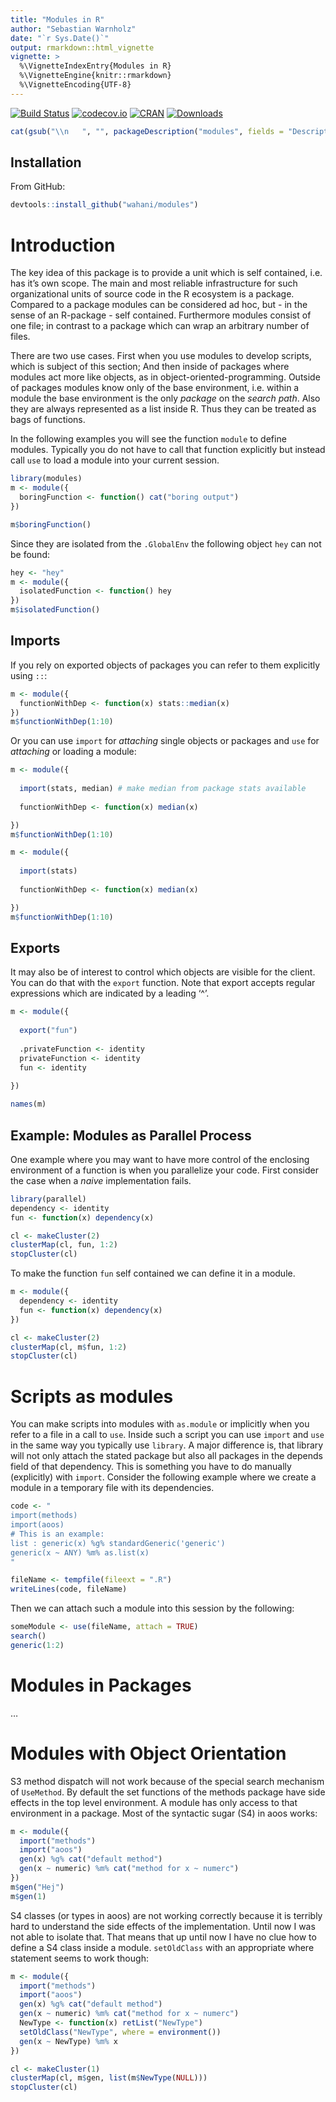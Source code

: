 ```yaml
---
title: "Modules in R"
author: "Sebastian Warnholz"
date: "`r Sys.Date()`"
output: rmarkdown::html_vignette
vignette: >
  %\VignetteIndexEntry{Modules in R}
  %\VignetteEngine{knitr::rmarkdown}
  %\VignetteEncoding{UTF-8}
---
```


[![Build Status](https://travis-ci.org/wahani/modules.png?branch=master)](https://travis-ci.org/wahani/modules)
[![codecov.io](https://codecov.io/github/wahani/modules/coverage.svg?branch=master)](https://codecov.io/github/wahani/modules?branch=master)
[![CRAN](http://www.r-pkg.org/badges/version/modules)](https://cran.r-project.org/package=modules)
[![Downloads](http://cranlogs.r-pkg.org/badges/modules?color=brightgreen)](http://www.r-pkg.org/pkg/modules)

```r
cat(gsub("\\n   ", "", packageDescription("modules", fields = "Description")))
```

## Installation

From GitHub:

```r
devtools::install_github("wahani/modules")
```

# Introduction

The key idea of this package is to provide a unit which is self contained, i.e. 
has it's own scope. The main and most reliable infrastructure for such 
organizational units of source code in the R ecosystem is a package. Compared to
a package modules can be considered ad hoc, but - in the sense of an R-package -
self contained. Furthermore modules consist of one file; in contrast to a
package which can wrap an arbitrary number of files.

There are two use cases. First when you use modules to develop scripts, which is
subject of this section; And then inside of packages where modules act more like
objects, as in object-oriented-programming. Outside of packages modules know
only of the base environment, i.e. within a module the base environment is the
only *package* on the *search path*. Also they are always represented as a list
inside R. Thus they can be treated as bags of functions.

In the following examples you will see the function `module` to define modules.
Typically you do not have to call that function explicitly but instead call
`use` to load a module into your current session.

```r
library(modules)
m <- module({
  boringFunction <- function() cat("boring output")
})

m$boringFunction()
```

Since they are isolated from the `.GlobalEnv` the following object `hey` can not
be found:

```r
hey <- "hey"
m <- module({
  isolatedFunction <- function() hey
})
m$isolatedFunction()
```

## Imports

If you rely on exported objects of packages you can refer to them explicitly
using `::`:

```r
m <- module({
  functionWithDep <- function(x) stats::median(x)
})
m$functionWithDep(1:10)
```

Or you can use `import` for *attaching* single objects or packages and `use` for
*attaching* or loading a module:

```r
m <- module({
 
  import(stats, median) # make median from package stats available
  
  functionWithDep <- function(x) median(x)

})
m$functionWithDep(1:10)
```

```r
m <- module({
  
  import(stats)
  
  functionWithDep <- function(x) median(x)

})
m$functionWithDep(1:10)
```

## Exports

It may also be of interest to control which objects are visible for the client.
You can do that with the `export` function. Note that export accepts regular
expressions which are indicated by a leading '^'.

```r
m <- module({
  
  export("fun")
  
  .privateFunction <- identity
  privateFunction <- identity
  fun <- identity
  
})

names(m)
```

## Example: Modules as Parallel Process

One example where you may want to have more control of the enclosing environment 
of a function is when you parallelize your code. First consider the case when a 
*naive* implementation fails.

```r
library(parallel)
dependency <- identity
fun <- function(x) dependency(x) 

cl <- makeCluster(2)
clusterMap(cl, fun, 1:2)
stopCluster(cl)
```

To make the function `fun` self contained we can define it in a module. 

```r
m <- module({
  dependency <- identity
  fun <- function(x) dependency(x) 
})

cl <- makeCluster(2)
clusterMap(cl, m$fun, 1:2)
stopCluster(cl)
```


# Scripts as modules

You can make scripts into modules with `as.module` or implicitly when you refer
to a file in a call to `use`. Inside such a script you can use `import` and
`use` in the same way you typically use `library`. A major difference is, that
library will not only attach the stated package but also all packages in the 
depends field of that dependency. This is something you have to do manually
(explicitly) with `import`. Consider the following example where we create a
module in a temporary file with its dependencies.

```r
code <- "
import(methods)
import(aoos)
# This is an example:
list : generic(x) %g% standardGeneric('generic')
generic(x ~ ANY) %m% as.list(x)
"

fileName <- tempfile(fileext = ".R")
writeLines(code, fileName)
```

Then we can attach such a module into this session by the following:

```r
someModule <- use(fileName, attach = TRUE)
search()
generic(1:2)
```


# Modules in Packages

...


# Modules with Object Orientation

S3 method dispatch will not work because of the special search mechanism of
`UseMethod`. By default the set functions of the methods package have side
effects in the top level environment. A module has only access to that
environment in a package. Most of the syntactic sugar (S4) in aoos works:

```r
m <- module({
  import("methods")
  import("aoos")
  gen(x) %g% cat("default method")
  gen(x ~ numeric) %m% cat("method for x ~ numerc")
})
m$gen("Hej")
m$gen(1)
```

S4 classes (or types in aoos) are not working correctly because it is terribly
hard to understand the side effects of the implementation. Until now I was not
able to isolate that. That means that up until now I have no clue how to define
a S4 class inside a module. `setOldClass` with an appropriate where statement
seems to work though:

```r
m <- module({
  import("methods")
  import("aoos")
  gen(x) %g% cat("default method")
  gen(x ~ numeric) %m% cat("method for x ~ numerc")
  NewType <- function(x) retList("NewType")
  setOldClass("NewType", where = environment())
  gen(x ~ NewType) %m% x
})

cl <- makeCluster(1)
clusterMap(cl, m$gen, list(m$NewType(NULL)))
stopCluster(cl)
```
